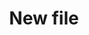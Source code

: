 ---
title: "New file"
description: "# Shift Assignment Flow  ```mermaid flowchart TD 
A --> Processes shift assignments to generate a map, update IDs, and return the * updated assignments. 
A --> Adjusts the validFrom and validTo dates of shift assignments for overnight * shifts. 
C --> handleShiftAssignmentResponse "
---